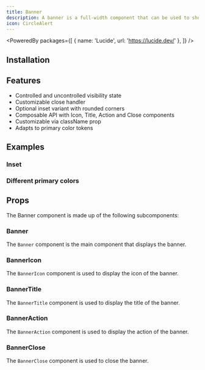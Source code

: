 ```yaml
---
title: Banner
description: A banner is a full-width component that can be used to show a message and action to the user.
icon: CircleAlert
---
```


<PoweredBy packages={[
  { name: 'Lucide', url: 'https://lucide.dev/' },
]} />

<Preview path="banner" />

## Installation

<Installer packageName="banner" />

## Features

- Controlled and uncontrolled visibility state
- Customizable close handler
- Optional inset variant with rounded corners
- Composable API with Icon, Title, Action and Close components
- Customizable via className prop
- Adapts to primary color tokens


## Examples

### Inset

<Preview path="banner-inset" />

### Different primary colors

<Preview path="banner-themes" />

## Props

The Banner component is made up of the following subcomponents:

### Banner

The `Banner` component is the main component that displays the banner.

<AutoTypeTable path="node_modules/@repo/banner/index.tsx" name="BannerProps" />

### BannerIcon

The `BannerIcon` component is used to display the icon of the banner.

<AutoTypeTable path="node_modules/@repo/banner/index.tsx" name="BannerIconProps" />

### BannerTitle

The `BannerTitle` component is used to display the title of the banner.

<AutoTypeTable path="node_modules/@repo/banner/index.tsx" name="BannerTitleProps" />

### BannerAction

The `BannerAction` component is used to display the action of the banner.

<AutoTypeTable path="node_modules/@repo/banner/index.tsx" name="BannerActionProps" />

### BannerClose

The `BannerClose` component is used to close the banner.

<AutoTypeTable path="node_modules/@repo/banner/index.tsx" name="BannerCloseProps" />

